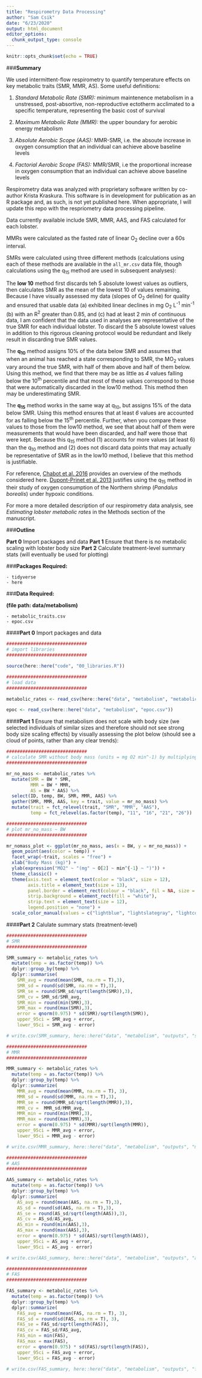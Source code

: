 ```yaml
---
title: "Respirometry Data Processing"
author: "Sam Csik"
date: "6/23/2020"
output: html_document
editor_options: 
  chunk_output_type: console
---
```


```r
knitr::opts_chunk$set(echo = TRUE)
```

###**Summary** 

We used intermittent-flow respirometry to quantify temperature effects on key metabolic traits (SMR, MMR, AS). Some useful definitions:

1. *Standard Metabolic Rate (SMR):* minimum maintenence metabolism in a unstressed, post-absortive, non-reproductive ectotherm acclimated to a specific temperature, representing the basic cost of survival

2. *Maximum Metabolic Rate (MMR):* the upper boundary for aerobic energy metabolism

3. *Absolute Aerobic Scope (AAS):* MMR-SMR, i.e. the absoute increase in oxygen consumption that an individual can achieve above baseline levels

4. *Factorial Aerobic Scope (FAS):* MMR/SMR, i.e the proportional increase in oxygen consumption that an individual can achieve above baseline levels

Respirometry data was analyzed with proprietary software written by co-author Krista Kraskura. This software is in development for publication as an R package and, as such, is not yet published here. When appropriate, I will update this repo with the respriometry data processing pipeline.

Data currently available include SMR, MMR, AAS, and FAS calculated for each lobster.

MMRs were calculated as the fasted rate of linear O~2~ decline over a 60s interval.

SMRs were calculated using three different methods (calculations using each of these methods are available in the `all_mr.csv` data file, though calculations using the q~15~ method are used in subsequent analyses):

The **low 10** method first discards teh 5 absolute lowest values as outliers, then calculates SMR as the mean of the lowest 10 of values remaining. Because I have visually assessed my data (slopes of O~2~ deline) for quality and ensured that usable data (a) exhibited linear declines in mg O~2~ L^-1^ min^-1^ (b) with an R^2^ greater than 0.85, and (c) had at least 2 min of continuous data, I am confident that the data used in analyses are representative of the true SMR for each individual lobster. To discard the 5 absolute lowest values in addition to this rigorous cleaning protocol would be redundant and likely result in discarding true SMR values.

The **q~10~** method assigns 10% of the data below SMR and assumes that when an animal has reached a state corresponding to SMR, the MO~2~ values vary around the true SMR, with half of them above and half of them below. Using this method, we find that there may be as little as *4* values falling below the 10^th^ percentile and that most of these values correspond to those that were automatically discarded in the low10 method. This method then may be underestimating SMR.

The **q~15~** method works in the same way at q~10~, but assigns 15% of the data below SMR. Using this method ensures that at least *6* values are accounted for as falling below the 15^th^ percentile. Further, when you compare these values to those from the low10 method, we see that about half of them were measurements that would have been discarded, and half were those that were kept. Because this q~15~ method (1) accounts for more values (at least 6) than the q~10~ method and (2) does not discard data points that may actually be representative of SMR as in the low10 method, I believe that this method is justifiable.

For reference, [Chabot et al. 2016](https://onlinelibrary.wiley.com/doi/pdf/10.1111/jfb.12845) provides an overview of the methods considered here. [Dupont-Prinet et al. 2013](https://www.researchgate.net/profile/Marie_Vagner/publication/236211133_Impact_of_hypoxia_in_the_St_Lawrence_Estuary_on_the_metabolism_of_Greenland_halibut_Reinhardtius_hippoglossoides/links/00b4951b9e6b86aac4000000.pdf) justifies using the q~15~ method in their study of oxygen consumption of the Northern shrimp (*Pandalus borealis*) under hypoxic conditions.

For more a more detailed description of our respirometry data analysis, see *Estimating lobster metabolic rates* in the Methods section of the manuscript.

###**Outline**

**Part 0** Import packages and data
**Part 1** Ensure that there is no metabolic scaling with lobster body size
**Part 2** Calculate treatment-level summary stats (will eventually be used for plotting)

###**Packages Required:** 

    - tidyverse
    - here
    
###**Data Required:**
    
**(file path: data/metabolism)**

    - metabolic_traits.csv
    - epoc.csv

####**Part 0** Import packages and data
```r
##############################
# import libraries
##############################

source(here::here("code", "00_libraries.R"))

##############################
# load data
##############################

metabolic_rates <- read_csv(here::here("data", "metabolism", "metabolic_traits.csv"))

epoc <- read_csv(here::here("data", "metabolism", "epoc.csv")) 
```

####**Part 1** Ensure that metabolism does not scale with body size (we selected individuals of similar sizes and therefore should not see strong body size scaling effects) by visually assessing the plot below (should see a cloud of points, rather than any clear trends):
```r
##############################
# calculate SMR without body mass (units = mg O2 min^-1) by multiplying BM * SMR_low15quant
##############################

mr_no_mass <- metabolic_rates %>% 
  mutate(SMR = BW * SMR,
         MMR = BW * MMR,
         AS = BW * AAS) %>% 
  select(ID, temp, BW, SMR, MMR, AAS) %>% 
  gather(SMR, MMR, AAS, key = trait, value = mr_no_mass) %>% 
  mutate(trait = fct_relevel(trait, "SMR", "MMR", "AAS"),
         temp = fct_relevel(as.factor(temp), "11", "16", "21", "26"))

##############################
# plot mr_no_mass ~ BW
##############################

mr_nomass_plot <- ggplot(mr_no_mass, aes(x = BW, y = mr_no_mass)) +
  geom_point(aes(color = temp)) +
  facet_wrap(~trait, scales = "free") +
  xlab("Body Mass (kg)") +
  ylab(expression("MO2" ~ "(mg" ~ O[2] ~ min^{-1} ~ ")")) +
  theme_classic() +
  theme(axis.text = element_text(color = "black", size = 12),
        axis.title = element_text(size = 13),
        panel.border = element_rect(colour = "black", fil = NA, size = 0.7),
        strip.background = element_rect(fill = "white"),
        strip.text = element_text(size = 12),
        legend.position = "none") +
  scale_color_manual(values = c("lightblue", "lightslategray", "lightcoral", "indianred4"))
```

####**Part 2** Calulate summary stats (treatment-level)
```r
##############################
# SMR
##############################

SMR_summary <- metabolic_rates %>%
  mutate(temp = as.factor(temp)) %>% 
  dplyr::group_by(temp) %>% 
  dplyr::summarise(
    SMR_avg = round(mean(SMR, na.rm = T),3),
    SMR_sd = round(sd(SMR, na.rm = T),3),
    SMR_se = round(SMR_sd/sqrt(length(SMR)),3),
    SMR_cv = SMR_sd/SMR_avg,
    SMR_min = round(min(SMR),3),
    SMR_max = round(max(SMR),3),
    error = qnorm(0.975) * sd(SMR)/sqrt(length(SMR)),
    upper_95ci = SMR_avg + error,
    lower_95ci = SMR_avg - error)

# write.csv(SMR_summary, here::here("data", "metabolism", "outputs", "smr_summary_stats.csv"), row.names = FALSE)

##############################
# MMR
##############################

MMR_summary <- metabolic_rates %>%
  mutate(temp = as.factor(temp)) %>% 
  dplyr::group_by(temp) %>% 
  dplyr::summarize(
    MMR_avg = round(mean(MMR, na.rm = T), 3),
    MMR_sd = round(sd(MMR, na.rm = T),3),
    MMR_se = round(MMR_sd/sqrt(length(MMR)),3),
    MMR_cv =  MMR_sd/MMR_avg,
    MMR_min = round(min(MMR),3),
    MMR_max = round(max(MMR),3),
    error = qnorm(0.975) * sd(MMR)/sqrt(length(MMR)),
    upper_95ci = MMR_avg + error,
    lower_95ci = MMR_avg - error)

# write.csv(MMR_summary, here::here("data", "metabolism", "outputs", "mmr_summary_stats.csv"), row.names = FALSE)

##############################
# AAS
##############################

AAS_summary <- metabolic_rates %>%
  mutate(temp = as.factor(temp)) %>% 
  dplyr::group_by(temp) %>% 
  dplyr::summarize(
    AS_avg = round(mean(AAS, na.rm = T),3),
    AS_sd = round(sd(AAS, na.rm = T),3),
    AS_se = round(AS_sd/sqrt(length(AAS)),3),
    AS_cv = AS_sd/AS_avg,
    AS_min = round(min(AAS),3),
    AS_max = round(max(AAS),3),
    error = qnorm(0.975) * sd(AAS)/sqrt(length(AAS)), 
    upper_95ci = AS_avg + error,
    lower_95ci = AS_avg - error)

# write.csv(AAS_summary, here::here("data", "metabolism", "outputs", "aas_summary_stats.csv"), row.names = FALSE)

##############################
# FAS
##############################

FAS_summary <- metabolic_rates %>%
  mutate(temp = as.factor(temp)) %>% 
  dplyr::group_by(temp) %>% 
  dplyr::summarize(
    FAS_avg = round(mean(FAS, na.rm = T), 3),
    FAS_sd = round(sd(FAS, na.rm = T), 3),
    FAS_se = FAS_sd/sqrt(length(FAS)),
    FAS_cv = FAS_sd/FAS_avg,
    FAS_min = min(FAS),
    FAS_max = max(FAS),
    error = qnorm(0.975) * sd(FAS)/sqrt(length(FAS)),
    upper_95ci = FAS_avg + error,
    lower_95ci = FAS_avg - error)

# write.csv(FAS_summary, here::here("data", "metabolism", "outputs", "fas_summary_stats.csv"), row.names = FALSE)
```